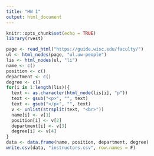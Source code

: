 ```yaml
---
title: "HW 1"
output: html_document
---
```

```r
knitr::opts_chunk$set(echo = TRUE)
library(rvest)
```

```r
page <- read_html("https://guide.wisc.edu/faculty/")
ul <- html_nodes(page, "ul.uw-people")
lis <- html_nodes(ul, "li")
name <- c()
position <- c()
department <- c()
degree <- c()
for(i in 1:length(lis)){
  text <- as.character(html_node(lis[i], "p"))
  text <- gsub("<p>", "", text)
  text <- gsub("</p>", "", text)
  v <- unlist(strsplit(text, "<br>"))
  name[i] <- v[1]
  position[i] <- v[2]
  department[i] <- v[3]
  degree[i] <- v[4]
}
data <- data.frame(name, position, department, degree)
write.csv(data, "instructors.csv", row.names = F)
```

